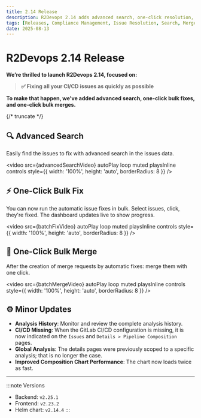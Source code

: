 ```yaml
---
title: 2.14 Release
description: R2Devops 2.14 adds advanced search, one-click resolution, and one-click merge
tags: [Releases, Compliance Management, Issue Resolution, Search, Merge Requests, User Experience, GitLab Integration]
date: 2025-08-13
---
```


# R2Devops 2.14 Release


**We’re thrilled to launch R2Devops 2.14, focused on:**

> **✅ Fixing all your CI/CD issues as quickly as possible**

**To make that happen, we’ve added advanced search, one-click bulk fixes, and one-click bulk merges.**

{/* truncate */}

## 🔍 Advanced Search

Easily find the issues to fix with advanced search in the issues data.

<video
  src={advancedSearchVideo}
  autoPlay
  loop
  muted
  playsInline
  controls
  style={{ width: '100%', height: 'auto', borderRadius: 8 }}
/>

## ⚡ One-Click Bulk Fix

You can now run the automatic issue fixes in bulk. Select issues, click, they're fixed. The dashboard updates live to show progress.

<video
  src={batchFixVideo}
  autoPlay
  loop
  muted
  playsInline
  controls
  style={{ width: '100%', height: 'auto', borderRadius: 8 }}
/>

## 🔀 One-Click Bulk Merge

After the creation of merge requests by automatic fixes: merge them with one click.

<video
  src={batchMergeVideo}
  autoPlay
  loop
  muted
  playsInline
  controls
  style={{ width: '100%', height: 'auto', borderRadius: 8 }}
/>

## ⚙️ Minor Updates

- **Analysis History**: Monitor and review the complete analysis history.
- **CI/CD Missing**: When the GitLab CI/CD configuration is missing, it is now indicated on the `Issues` and `Details > Pipeline Composition` pages.
- **Global Analysis**: The details pages were previously scoped to a specific analysis; that is no longer the case.
- **Improved Composition Chart Performance**: The chart now loads twice as fast.

<ReleaseBottomButton />

---

:::note Versions
- Backend: `v2.25.1`
- Frontend: `v2.23.2`
- Helm chart: `v2.14.4`
:::
